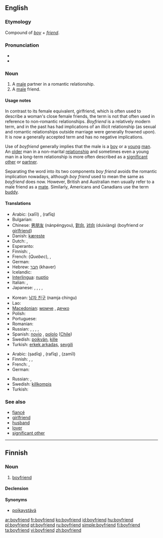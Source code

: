 ==English==

===Etymology===
Compound of ''[[boy]]'' + ''[[friend]]''.

===Pronunciation===
* {{IPA|/ˈbɔɪ.ˌfrɛnd/|lang=en}}
* {{audio|En-us-boyfriend.ogg|Audio (US)}}

===Noun===
{{en-noun}}

# A [[male]] partner in a romantic relationship.
# A [[male]] friend.

====Usage notes====
In contrast to its female equivalent, girlfriend, which is often used to describe a woman's close female friends, the term is not that often used in reference to non-romantic relationships. ''Boyfriend'' is a relatively modern term, and in the past has had implications of an illicit relationship (as sexual and romantic relationships outside marriage were generally frowned upon). It is now a generally accepted term and has no negative implications.

Use of ''boyfriend'' generally implies that the male is a [[boy]] or a [[young]] [[man]]. An [[old]]er man in a non-marital [[relationship]] and sometimes even a young man in a long-term relationship is more often described as a [[significant other]] or [[partner]].

Separating the word into its two components ''boy friend'' avoids the romantic implication nowadays, although ''boy friend'' used to mean the same as ''boyfriend'' does now. However, British and Australian men usually refer to a male friend as a [[mate]]. Similarly, Americans and Canadians use the term [[buddy]].

====Translations====
{{trans-top|male partner in a romantic relationship.}}
* Arabic: {{Arab|[[خليل]]}} (xalīl) {{m}}, {{Arab|[[رفيق]]}} (rafīq) {{m}}
* Bulgarian: {{t+|bg|гадже|sc=Cyrl}}
* Chinese: [[男朋友]] (nánpéngyou), [[對向]], [[对向]] (duìxiàng) (boyfriend or [[girlfriend]])
* Danish: [[kæreste]]
* Dutch: {{t+|nl|vriend|m}}, {{t+|nl|lief|n}}
* Esperanto: {{t-|eo|koramiko|xs=Esperanto}}
* Finnish: {{t-|fi|poikaystävä}}, {{t+|fi|miesystävä}} {{i|adult}}
* French: {{t+|fr|chum|m}} (''Quebec''), {{t+|fr|copain|m}}, {{t+|fr|petit ami|m}}
* German: {{t+|de|Freund|m}}
* Hebrew: [[חבר]] (khaver) {{m}}
* Icelandic: {{t-|is|kærasti|m}}
* [[Interlingua]]: [[nuptio]]
* Italian: {{t+|it|ragazzo|m}}, {{t+|it|fidanzato|m}}
* Japanese: {{t-|ja|カレ|tr=kare|sc=Jpan}}<!--Don't remove! it's correct. by User:Carl Daniels-->,  {{t+|ja|彼|tr=[[かれ]], [[kare]]|sc=Jpan}} {{qualifier|it has two meanings, a fiance and he(pronoun).}}, {{t-|ja|彼氏|tr=[[かれし]], [[kareshi]]|sc=Jpan}}, {{t-|ja|カレシ|tr=kareshi|sc=Jpan}} <!--Don't remove! it's correct. by User:Carl Daniels --> , {{t-|ja|ボーイフレンド|tr=bōifurendo|sc=Jpan}}
{{trans-mid}}
* Korean: [[남자 친구]] (namja chingu)
* Lao: {{t-|lo|ຜູ້ບ່າວ|tr=phuu-baao|sc=Laoo|xs=Lao}}
* [[Macedonian]]: [[момче]] {{n}}, [[дечко]] {{m}}
* Polish: {{t+|pl|chłopak|m}}
* Portuguese: {{t+|pt|namorado|m}}
* Romanian: {{t+|ro|prieten|m}}
* Russian: {{t+|ru|кавалер|m|tr=kavalér|sc=Cyrl}}, {{t+|ru|друг|m|tr=drug|sc=Cyrl}}, {{t+|ru|парень|m|tr=páren’|sc=Cyrl}}, {{t+|ru|возлюбленный|m|tr=vozljúblennyj|sc=Cyrl}}, {{t+|ru|бойфренд|m|tr=bojfrénd|sc=Cyrl}}
* Spanish: [[novio]] {{m}}, [[pololo]] {{m}} ([[Chile]])
* Swedish: [[pojkvän]], [[kille]]
* Turkish: [[erkek arkadaş]], [[sevgili]]
{{trans-bottom}}

{{trans-top|male friend}}
* Arabic: {{Arab|[[صديق]]}} (ṣadīq) {{m}}, {{Arab|[[رفيق]]}} (rafīq) {{m}}, {{Arab|[[زميل]]}} (zamīl) {{m}}
* Finnish: {{t|fi|poikakaveri}}, {{t-|fi|poikaystävä}},  {{t+|fi|miesystävä}} {{i|adult}}
* French: {{t+|fr|ami|m}}, {{t+|fr|copain|m}}
* German: {{t+|de|Freund|m}}
{{trans-mid}}
* Russian: {{t+|ru|друг|m|tr=drug|sc=Cyrl}}, {{t+|ru|приятель|m|tr=prijátel’|sc=Cyrl}}
* Swedish: [[killkompis]] {{c}}
* Turkish: {{t+|tr|arkadaş}}
{{trans-bottom}}

===See also===
* [[fiancé]]
* [[girlfriend]]
* [[husband]]
* [[lover]]
* [[significant other]]

----

==Finnish==

===Noun===
{{infl|fi|noun}}

# [[#English|boyfriend]]

====Declension====
{{fi-decl-risti|boyfriend|||ä}}

====Synonyms====
* [[poikaystävä]]

[[ar:boyfriend]]
[[fr:boyfriend]]
[[ko:boyfriend]]
[[id:boyfriend]]
[[hu:boyfriend]]
[[pl:boyfriend]]
[[pt:boyfriend]]
[[ru:boyfriend]]
[[simple:boyfriend]]
[[fi:boyfriend]]
[[ta:boyfriend]]
[[vi:boyfriend]]
[[zh:boyfriend]]
